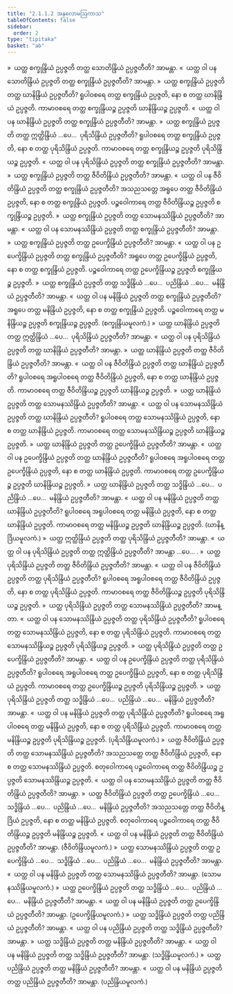 ```yaml
---
title: "2.1.1.2 အနုလောမဩကာသ"
tableOfContents: false
sidebar:
  order: 2
type: "tipitaka"
basket: "ab"
---
```



<DynamicBreadcrumb />

<Division number="195">

<Paragraph number="1516">
»  ယတ္ထ စက္ခုန္ဒြိယံ ဥပ္ပဇ္ဇတိ တတ္ထ သောတိန္ဒြိယံ ဥပ္ပဇ္ဇတီတိ? အာမန္တာ.
</Paragraph>

<Paragraph number="1517">
«  ယတ္ထ ဝါ ပန သောတိန္ဒြိယံ ဥပ္ပဇ္ဇတိ တတ္ထ စက္ခုန္ဒြိယံ ဥပ္ပဇ္ဇတီတိ? အာမန္တာ.
</Paragraph>

<Paragraph number="1518">
»  ယတ္ထ စက္ခုန္ဒြိယံ ဥပ္ပဇ္ဇတိ တတ္ထ ဃာနိန္ဒြိယံ ဥပ္ပဇ္ဇတီတိ?
</Paragraph>

<Paragraph number="1519">
ရူပါဝစရေ တတ္ထ စက္ခုန္ဒြိယံ ဥပ္ပဇ္ဇတိ, နော စ တတ္ထ ဃာနိန္ဒြိယံ ဥပ္ပဇ္ဇတိ. ကာမာဝစရေ တတ္ထ စက္ခုန္ဒြိယဉ္စ ဥပ္ပဇ္ဇတိ ဃာနိန္ဒြိယဉ္စ ဥပ္ပဇ္ဇတိ.
</Paragraph>

<Paragraph number="1520">
«  ယတ္ထ ဝါ ပန ဃာနိန္ဒြိယံ ဥပ္ပဇ္ဇတိ တတ္ထ စက္ခုန္ဒြိယံ ဥပ္ပဇ္ဇတီတိ? အာမန္တာ.
</Paragraph>

<Paragraph number="1521">
»  ယတ္ထ စက္ခုန္ဒြိယံ ဥပ္ပဇ္ဇတိ တတ္ထ ဣတ္ထိန္ဒြိယံ …ပေ…  ပုရိသိန္ဒြိယံ ဥပ္ပဇ္ဇတီတိ?
</Paragraph>

<Paragraph number="1522">
ရူပါဝစရေ တတ္ထ စက္ခုန္ဒြိယံ ဥပ္ပဇ္ဇတိ, နော စ တတ္ထ ပုရိသိန္ဒြိယံ ဥပ္ပဇ္ဇတိ. ကာမာဝစရေ တတ္ထ စက္ခုန္ဒြိယဉ္စ ဥပ္ပဇ္ဇတိ ပုရိသိန္ဒြိယဉ္စ ဥပ္ပဇ္ဇတိ.
</Paragraph>

<Paragraph number="1523">
«  ယတ္ထ ဝါ ပန ပုရိသိန္ဒြိယံ ဥပ္ပဇ္ဇတိ တတ္ထ စက္ခုန္ဒြိယံ ဥပ္ပဇ္ဇတီတိ? အာမန္တာ.
</Paragraph>

<Paragraph number="1524">
»  ယတ္ထ စက္ခုန္ဒြိယံ ဥပ္ပဇ္ဇတိ တတ္ထ ဇီဝိတိန္ဒြိယံ ဥပ္ပဇ္ဇတီတိ? အာမန္တာ.
</Paragraph>

<Paragraph number="1525">
«  ယတ္ထ ဝါ ပန ဇီဝိတိန္ဒြိယံ ဥပ္ပဇ္ဇတိ တတ္ထ စက္ခုန္ဒြိယံ ဥပ္ပဇ္ဇတီတိ?
</Paragraph>

<Paragraph number="1526">
အသညသတ္တေ အရူပေ တတ္ထ ဇီဝိတိန္ဒြိယံ ဥပ္ပဇ္ဇတိ, နော စ တတ္ထ စက္ခုန္ဒြိယံ ဥပ္ပဇ္ဇတိ. ပဉ္စဝေါကာရေ တတ္ထ ဇီဝိတိန္ဒြိယဉ္စ ဥပ္ပဇ္ဇတိ စက္ခုန္ဒြိယဉ္စ ဥပ္ပဇ္ဇတိ.
</Paragraph>

<Paragraph number="1527">
»  ယတ္ထ စက္ခုန္ဒြိယံ ဥပ္ပဇ္ဇတိ တတ္ထ သောမနဿိန္ဒြိယံ ဥပ္ပဇ္ဇတီတိ? အာမန္တာ.
</Paragraph>

<Paragraph number="1528">
«  ယတ္ထ ဝါ ပန သောမနဿိန္ဒြိယံ ဥပ္ပဇ္ဇတိ တတ္ထ စက္ခုန္ဒြိယံ ဥပ္ပဇ္ဇတီတိ? အာမန္တာ.
</Paragraph>

<Paragraph number="1529">
»  ယတ္ထ စက္ခုန္ဒြိယံ ဥပ္ပဇ္ဇတိ တတ္ထ ဥပေက္ခိန္ဒြိယံ ဥပ္ပဇ္ဇတီတိ? အာမန္တာ.
</Paragraph>

<Paragraph number="1530">
«  ယတ္ထ ဝါ ပန ဥပေက္ခိန္ဒြိယံ ဥပ္ပဇ္ဇတိ တတ္ထ စက္ခုန္ဒြိယံ ဥပ္ပဇ္ဇတီတိ?
</Paragraph>

<Paragraph number="1531">
အရူပေ တတ္ထ ဥပေက္ခိန္ဒြိယံ ဥပ္ပဇ္ဇတိ, နော စ တတ္ထ စက္ခုန္ဒြိယံ ဥပ္ပဇ္ဇတိ. ပဉ္စဝေါကာရေ တတ္ထ ဥပေက္ခိန္ဒြိယဉ္စ ဥပ္ပဇ္ဇတိ စက္ခုန္ဒြိယဉ္စ ဥပ္ပဇ္ဇတိ.
</Paragraph>

<Paragraph number="1532">
»  ယတ္ထ စက္ခုန္ဒြိယံ ဥပ္ပဇ္ဇတိ တတ္ထ သဒ္ဓိန္ဒြိယံ …ပေ…  ပညိန္ဒြိယံ …ပေ…  မနိန္ဒြိယံ ဥပ္ပဇ္ဇတီတိ? အာမန္တာ.
</Paragraph>

<Paragraph number="1533">
«  ယတ္ထ ဝါ ပန မနိန္ဒြိယံ ဥပ္ပဇ္ဇတိ တတ္ထ စက္ခုန္ဒြိယံ ဥပ္ပဇ္ဇတီတိ?
</Paragraph>

<Paragraph number="1534">
အရူပေ တတ္ထ မနိန္ဒြိယံ ဥပ္ပဇ္ဇတိ, နော စ တတ္ထ စက္ခုန္ဒြိယံ ဥပ္ပဇ္ဇတိ. ပဉ္စဝေါကာရေ တတ္ထ မနိန္ဒြိယဉ္စ ဥပ္ပဇ္ဇတိ စက္ခုန္ဒြိယဉ္စ ဥပ္ပဇ္ဇတိ. (စက္ခုန္ဒြိယမူလကံ.)
</Paragraph>

</Division>
<Division number="196">

<Paragraph number="1535">
»  ယတ္ထ ဃာနိန္ဒြိယံ ဥပ္ပဇ္ဇတိ တတ္ထ ဣတ္ထိန္ဒြိယံ …ပေ…  ပုရိသိန္ဒြိယံ ဥပ္ပဇ္ဇတီတိ? အာမန္တာ.
</Paragraph>

<Paragraph number="1536">
«  ယတ္ထ ဝါ ပန ပုရိသိန္ဒြိယံ ဥပ္ပဇ္ဇတိ တတ္ထ ဃာနိန္ဒြိယံ ဥပ္ပဇ္ဇတီတိ? အာမန္တာ.
</Paragraph>

<Paragraph number="1537">
»  ယတ္ထ ဃာနိန္ဒြိယံ ဥပ္ပဇ္ဇတိ တတ္ထ ဇီဝိတိန္ဒြိယံ ဥပ္ပဇ္ဇတီတိ? အာမန္တာ.
</Paragraph>

<Paragraph number="1538">
«  ယတ္ထ ဝါ ပန ဇီဝိတိန္ဒြိယံ ဥပ္ပဇ္ဇတိ တတ္ထ ဃာနိန္ဒြိယံ ဥပ္ပဇ္ဇတီတိ?
</Paragraph>

<Paragraph number="1539">
ရူပါဝစရေ အရူပါဝစရေ တတ္ထ ဇီဝိတိန္ဒြိယံ ဥပ္ပဇ္ဇတိ, နော စ တတ္ထ ဃာနိန္ဒြိယံ ဥပ္ပဇ္ဇတိ. ကာမာဝစရေ တတ္ထ ဇီဝိတိန္ဒြိယဉ္စ ဥပ္ပဇ္ဇတိ ဃာနိန္ဒြိယဉ္စ ဥပ္ပဇ္ဇတိ.
</Paragraph>

<Paragraph number="1540">
»  ယတ္ထ ဃာနိန္ဒြိယံ ဥပ္ပဇ္ဇတိ တတ္ထ သောမနဿိန္ဒြိယံ ဥပ္ပဇ္ဇတီတိ? အာမန္တာ.
</Paragraph>

<Paragraph number="1541">
«  ယတ္ထ ဝါ ပန သောမနဿိန္ဒြိယံ ဥပ္ပဇ္ဇတိ တတ္ထ ဃာနိန္ဒြိယံ ဥပ္ပဇ္ဇတီတိ?
</Paragraph>

<Paragraph number="1542">
ရူပါဝစရေ တတ္ထ သောမနဿိန္ဒြိယံ ဥပ္ပဇ္ဇတိ, နော စ တတ္ထ ဃာနိန္ဒြိယံ ဥပ္ပဇ္ဇတိ. ကာမာဝစရေ တတ္ထ သောမနဿိန္ဒြိယဉ္စ ဥပ္ပဇ္ဇတိ ဃာနိန္ဒြိယဉ္စ ဥပ္ပဇ္ဇတိ.
</Paragraph>

<Paragraph number="1543">
»  ယတ္ထ ဃာနိန္ဒြိယံ ဥပ္ပဇ္ဇတိ တတ္ထ ဥပေက္ခိန္ဒြိယံ ဥပ္ပဇ္ဇတီတိ? အာမန္တာ.
</Paragraph>

<Paragraph number="1544">
«  ယတ္ထ ဝါ ပန ဥပေက္ခိန္ဒြိယံ ဥပ္ပဇ္ဇတိ တတ္ထ ဃာနိန္ဒြိယံ ဥပ္ပဇ္ဇတီတိ?
</Paragraph>

<Paragraph number="1545">
ရူပါဝစရေ အရူပါဝစရေ တတ္ထ ဥပေက္ခိန္ဒြိယံ ဥပ္ပဇ္ဇတိ, နော စ တတ္ထ ဃာနိန္ဒြိယံ ဥပ္ပဇ္ဇတိ. ကာမာဝစရေ တတ္ထ ဥပေက္ခိန္ဒြိယဉ္စ ဥပ္ပဇ္ဇတိ ဃာနိန္ဒြိယဉ္စ ဥပ္ပဇ္ဇတိ.
</Paragraph>

<Paragraph number="1546">
»  ယတ္ထ ဃာနိန္ဒြိယံ ဥပ္ပဇ္ဇတိ တတ္ထ သဒ္ဓိန္ဒြိယံ …ပေ…  ပညိန္ဒြိယံ …ပေ…  မနိန္ဒြိယံ ဥပ္ပဇ္ဇတီတိ? အာမန္တာ.
</Paragraph>

<Paragraph number="1547">
«  ယတ္ထ ဝါ ပန မနိန္ဒြိယံ ဥပ္ပဇ္ဇတိ တတ္ထ ဃာနိန္ဒြိယံ ဥပ္ပဇ္ဇတီတိ?
</Paragraph>

<Paragraph number="1548">
ရူပါဝစရေ အရူပါဝစရေ တတ္ထ မနိန္ဒြိယံ ဥပ္ပဇ္ဇတိ, နော စ တတ္ထ ဃာနိန္ဒြိယံ ဥပ္ပဇ္ဇတိ. ကာမာဝစရေ တတ္ထ မနိန္ဒြိယဉ္စ ဥပ္ပဇ္ဇတိ ဃာနိန္ဒြိယဉ္စ ဥပ္ပဇ္ဇတိ. (ဃာနိန္ဒြိယမူလကံ.)
</Paragraph>

</Division>
<Division number="197">

<Paragraph number="1549">
»  ယတ္ထ ဣတ္ထိန္ဒြိယံ ဥပ္ပဇ္ဇတိ တတ္ထ ပုရိသိန္ဒြိယံ ဥပ္ပဇ္ဇတီတိ? အာမန္တာ.
</Paragraph>

<Paragraph number="1550">
«  ယတ္ထ ဝါ ပန ပုရိသိန္ဒြိယံ ဥပ္ပဇ္ဇတိ တတ္ထ ဣတ္ထိန္ဒြိယံ ဥပ္ပဇ္ဇတီတိ? အာမန္တာ …ပေ… .
</Paragraph>

</Division>
<Division number="198">

<Paragraph number="1551">
»  ယတ္ထ ပုရိသိန္ဒြိယံ ဥပ္ပဇ္ဇတိ တတ္ထ ဇီဝိတိန္ဒြိယံ ဥပ္ပဇ္ဇတီတိ? အာမန္တာ.
</Paragraph>

<Paragraph number="1552">
«  ယတ္ထ ဝါ ပန ဇီဝိတိန္ဒြိယံ ဥပ္ပဇ္ဇတိ တတ္ထ ပုရိသိန္ဒြိယံ ဥပ္ပဇ္ဇတီတိ?
</Paragraph>

<Paragraph number="1553">
ရူပါဝစရေ အရူပါဝစရေ တတ္ထ ဇီဝိတိန္ဒြိယံ ဥပ္ပဇ္ဇတိ, နော စ တတ္ထ ပုရိသိန္ဒြိယံ ဥပ္ပဇ္ဇတိ. ကာမာဝစရေ တတ္ထ ဇီဝိတိန္ဒြိယဉ္စ ဥပ္ပဇ္ဇတိ ပုရိသိန္ဒြိယဉ္စ ဥပ္ပဇ္ဇတိ.
</Paragraph>

<Paragraph number="1554">
»  ယတ္ထ ပုရိသိန္ဒြိယံ ဥပ္ပဇ္ဇတိ တတ္ထ သောမနဿိန္ဒြိယံ ဥပ္ပဇ္ဇတီတိ? အာမန္တာ.
</Paragraph>

<Paragraph number="1555">
«  ယတ္ထ ဝါ ပန သောမနဿိန္ဒြိယံ ဥပ္ပဇ္ဇတိ တတ္ထ ပုရိသိန္ဒြိယံ ဥပ္ပဇ္ဇတီတိ?
</Paragraph>

<Paragraph number="1556">
ရူပါဝစရေ တတ္ထ သောမနဿိန္ဒြိယံ ဥပ္ပဇ္ဇတိ, နော စ တတ္ထ ပုရိသိန္ဒြိယံ ဥပ္ပဇ္ဇတိ. ကာမာဝစရေ တတ္ထ သောမနဿိန္ဒြိယဉ္စ ဥပ္ပဇ္ဇတိ ပုရိသိန္ဒြိယဉ္စ ဥပ္ပဇ္ဇတိ.
</Paragraph>

<Paragraph number="1557">
»  ယတ္ထ ပုရိသိန္ဒြိယံ ဥပ္ပဇ္ဇတိ တတ္ထ ဥပေက္ခိန္ဒြိယံ ဥပ္ပဇ္ဇတီတိ? အာမန္တာ.
</Paragraph>

<Paragraph number="1558">
«  ယတ္ထ ဝါ ပန ဥပေက္ခိန္ဒြိယံ ဥပ္ပဇ္ဇတိ တတ္ထ ပုရိသိန္ဒြိယံ ဥပ္ပဇ္ဇတီတိ?
</Paragraph>

<Paragraph number="1559">
ရူပါဝစရေ အရူပါဝစရေ တတ္ထ ဥပေက္ခိန္ဒြိယံ ဥပ္ပဇ္ဇတိ, နော စ တတ္ထ ပုရိသိန္ဒြိယံ ဥပ္ပဇ္ဇတိ. ကာမာဝစရေ တတ္ထ ဥပေက္ခိန္ဒြိယဉ္စ ဥပ္ပဇ္ဇတိ ပုရိသိန္ဒြိယဉ္စ ဥပ္ပဇ္ဇတိ.
</Paragraph>

<Paragraph number="1560">
»  ယတ္ထ ပုရိသိန္ဒြိယံ ဥပ္ပဇ္ဇတိ တတ္ထ သဒ္ဓိန္ဒြိယံ …ပေ…  ပညိန္ဒြိယံ …ပေ…  မနိန္ဒြိယံ ဥပ္ပဇ္ဇတီတိ? အာမန္တာ.
</Paragraph>

<Paragraph number="1561">
«  ယတ္ထ ဝါ ပန မနိန္ဒြိယံ ဥပ္ပဇ္ဇတိ တတ္ထ ပုရိသိန္ဒြိယံ ဥပ္ပဇ္ဇတီတိ?
</Paragraph>

<Paragraph number="1562">
ရူပါဝစရေ အရူပါဝစရေ တတ္ထ မနိန္ဒြိယံ ဥပ္ပဇ္ဇတိ, နော စ တတ္ထ ပုရိသိန္ဒြိယံ ဥပ္ပဇ္ဇတိ. ကာမာဝစရေ တတ္ထ မနိန္ဒြိယဉ္စ ဥပ္ပဇ္ဇတိ ပုရိသိန္ဒြိယဉ္စ ဥပ္ပဇ္ဇတိ. (ပုရိသိန္ဒြိယမူလကံ.)
</Paragraph>

</Division>
<Division number="199">

<Paragraph number="1563">
»  ယတ္ထ ဇီဝိတိန္ဒြိယံ ဥပ္ပဇ္ဇတိ တတ္ထ သောမနဿိန္ဒြိယံ ဥပ္ပဇ္ဇတီတိ?
</Paragraph>

<Paragraph number="1564">
အသညသတ္တေ တတ္ထ ဇီဝိတိန္ဒြိယံ ဥပ္ပဇ္ဇတိ, နော စ တတ္ထ သောမနဿိန္ဒြိယံ ဥပ္ပဇ္ဇတိ. စတုဝေါကာရေ ပဉ္စဝေါကာရေ တတ္ထ ဇီဝိတိန္ဒြိယဉ္စ ဥပ္ပဇ္ဇတိ သောမနဿိန္ဒြိယဉ္စ ဥပ္ပဇ္ဇတိ.
</Paragraph>

<Paragraph number="1565">
«  ယတ္ထ ဝါ ပန သောမနဿိန္ဒြိယံ ဥပ္ပဇ္ဇတိ တတ္ထ ဇီဝိတိန္ဒြိယံ ဥပ္ပဇ္ဇတီတိ? အာမန္တာ.
</Paragraph>

<Paragraph number="1566">
»  ယတ္ထ ဇီဝိတိန္ဒြိယံ ဥပ္ပဇ္ဇတိ တတ္ထ ဥပေက္ခိန္ဒြိယံ …ပေ…  သဒ္ဓိန္ဒြိယံ …ပေ…  ပညိန္ဒြိယံ …ပေ…  မနိန္ဒြိယံ ဥပ္ပဇ္ဇတီတိ?
</Paragraph>

<Paragraph number="1567">
အသညသတ္တေ တတ္ထ ဇီဝိတိန္ဒြိယံ ဥပ္ပဇ္ဇတိ, နော စ တတ္ထ မနိန္ဒြိယံ ဥပ္ပဇ္ဇတိ. စတုဝေါကာရေ ပဉ္စဝေါကာရေ တတ္ထ ဇီဝိတိန္ဒြိယဉ္စ ဥပ္ပဇ္ဇတိ မနိန္ဒြိယဉ္စ ဥပ္ပဇ္ဇတိ.
</Paragraph>

<Paragraph number="1568">
«  ယတ္ထ ဝါ ပန မနိန္ဒြိယံ ဥပ္ပဇ္ဇတိ တတ္ထ ဇီဝိတိန္ဒြိယံ ဥပ္ပဇ္ဇတီတိ? အာမန္တာ. (ဇီဝိတိန္ဒြိယမူလကံ.)
</Paragraph>

</Division>
<Division number="200">

<Paragraph number="1569">
»  ယတ္ထ သောမနဿိန္ဒြိယံ ဥပ္ပဇ္ဇတိ တတ္ထ ဥပေက္ခိန္ဒြိယံ …ပေ…  သဒ္ဓိန္ဒြိယံ …ပေ…  ပညိန္ဒြိယံ …ပေ…  မနိန္ဒြိယံ ဥပ္ပဇ္ဇတီတိ? အာမန္တာ.
</Paragraph>

<Paragraph number="1570">
«  ယတ္ထ ဝါ ပန မနိန္ဒြိယံ ဥပ္ပဇ္ဇတိ တတ္ထ သောမနဿိန္ဒြိယံ ဥပ္ပဇ္ဇတီတိ? အာမန္တာ. (သောမနဿိန္ဒြိယမူလကံ.)
</Paragraph>

</Division>
<Division number="201">

<Paragraph number="1571">
»  ယတ္ထ ဥပေက္ခိန္ဒြိယံ ဥပ္ပဇ္ဇတိ တတ္ထ သဒ္ဓိန္ဒြိယံ …ပေ…  ပညိန္ဒြိယံ …ပေ…  မနိန္ဒြိယံ ဥပ္ပဇ္ဇတီတိ? အာမန္တာ.
</Paragraph>

<Paragraph number="1572">
«  ယတ္ထ ဝါ ပန မနိန္ဒြိယံ ဥပ္ပဇ္ဇတိ တတ္ထ ဥပေက္ခိန္ဒြိယံ ဥပ္ပဇ္ဇတီတိ? အာမန္တာ. (ဥပေက္ခိန္ဒြိယမူလကံ.)
</Paragraph>

</Division>
<Division number="202">

<Paragraph number="1573">
»  ယတ္ထ သဒ္ဓိန္ဒြိယံ ဥပ္ပဇ္ဇတိ တတ္ထ ပညိန္ဒြိယံ ဥပ္ပဇ္ဇတီတိ? အာမန္တာ.
</Paragraph>

<Paragraph number="1574">
«  ယတ္ထ ဝါ ပန ပညိန္ဒြိယံ ဥပ္ပဇ္ဇတိ တတ္ထ သဒ္ဓိန္ဒြိယံ ဥပ္ပဇ္ဇတီတိ? အာမန္တာ.
</Paragraph>

<Paragraph number="1575">
»  ယတ္ထ သဒ္ဓိန္ဒြိယံ ဥပ္ပဇ္ဇတိ တတ္ထ မနိန္ဒြိယံ ဥပ္ပဇ္ဇတီတိ? အာမန္တာ.
</Paragraph>

<Paragraph number="1576">
«  ယတ္ထ ဝါ ပန မနိန္ဒြိယံ ဥပ္ပဇ္ဇတိ တတ္ထ သဒ္ဓိန္ဒြိယံ ဥပ္ပဇ္ဇတီတိ? အာမန္တာ. (သဒ္ဓိန္ဒြိယမူလကံ.)
</Paragraph>

</Division>
<Division number="203">

<Paragraph number="1577">
»  ယတ္ထ ပညိန္ဒြိယံ ဥပ္ပဇ္ဇတိ တတ္ထ မနိန္ဒြိယံ ဥပ္ပဇ္ဇတီတိ? အာမန္တာ.
</Paragraph>

<Paragraph number="1578">
«  ယတ္ထ ဝါ ပန မနိန္ဒြိယံ ဥပ္ပဇ္ဇတိ တတ္ထ ပညိန္ဒြိယံ ဥပ္ပဇ္ဇတီတိ? အာမန္တာ. (ပညိန္ဒြိယမူလကံ.)
</Paragraph>
</Division>
